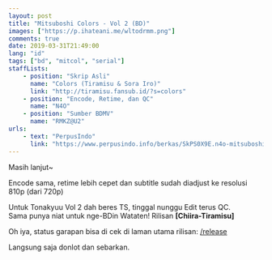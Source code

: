 ```yaml
---
layout: post
title: "Mitsuboshi Colors - Vol 2 (BD)"
images: ["https://p.ihateani.me/wltodrmm.png"]
comments: true
date: 2019-03-31T21:49:00
lang: "id"
tags: ["bd", "mitcol", "serial"]
staffLists:
    - position: "Skrip Asli"
      name: "Colors (Tiramisu & Sora Iro)"
      link: "http://tiramisu.fansub.id/?s=colors"
    - position: "Encode, Retime, dan QC"
      name: "N4O"
    - position: "Sumber BDMV"
      name: "RMKZ@U2"
urls:
    - text: "PerpusIndo"
      link: "https://www.perpusindo.info/berkas/SkPS0X9E.n4o-mitsuboshi-colors-vol-2-bd-810p"
---
```


Masih lanjut~

Encode sama, retime lebih cepet dan subtitle sudah diadjust ke resolusi 810p (dari 720p)

Untuk Tonakyuu Vol 2 dah beres TS, tinggal nunggu Edit terus QC.<br />
Sama punya niat untuk nge-BDin Wataten! Rilisan **[Chiira-Tiramisu]**

Oh iya, status garapan bisa di cek di laman utama rilisan: [/release](/release#progress)

Langsung saja donlot dan sebarkan.
